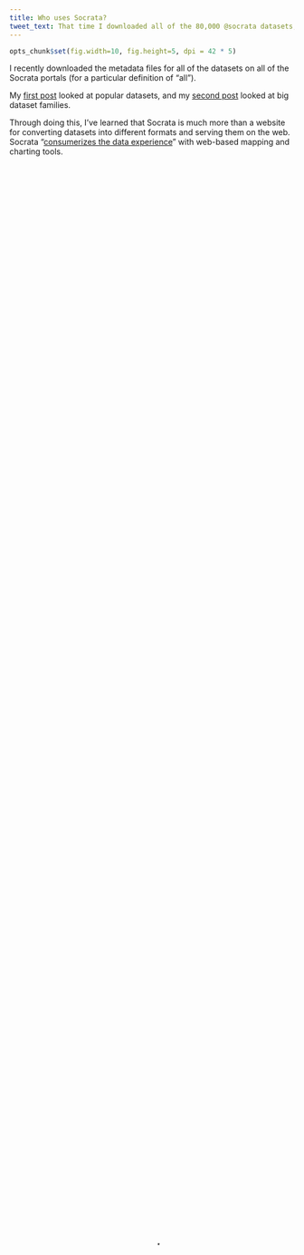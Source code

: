 ```yaml
---
title: Who uses Socrata?
tweet_text: That time I downloaded all of the 80,000 @socrata datasets, I also downloaded the 10,000 users.
---
```

```r
opts_chunk$set(fig.width=10, fig.height=5, dpi = 42 * 5)
```
I recently downloaded the metadata files for all
of the datasets on all of the Socrata portals (for a particular definition
of "all").

My [first post](/!/socrata-summary) looked at popular datasets, and
my [second post](/!/socrata-genealogies) looked at big dataset families.

Through doing this, I've learned that Socrata is much more than a website
for converting datasets into different formats and serving them on the web.
Socrata "[consumerizes the data experience](http://www.socrata.com/open-innovation/)"
with web-based mapping and charting tools.

<video controls="" id="wistia_1" preload="none" poster="http://embed.wistia.com/deliveries/d86ff91b0a3b280ee4fd5fea9b65993d1b250340.jpg?image_crop_resized=640x360" style="width: 100%; height: 100%; position: relative; display: block;"><source src="http://embed.wistia.com/deliveries/37d0ddf8aeb21db020b1059c10c62373c9140734/file.mp4" type="video/mp4"></video>

These tools seem really clunky and stupid to me, but I live in this bubble
of people who know how to use computers. [Nicole Neditch](https://twitter.com/nneditch)
explained to me that this is outrageously useful people who aren't strange like me.
She told me of one instance where someone in the Oakland government made a pie chart in
the Socrata data portal and embedded that in a blog. If Oakland hadn't been using Socrata,
the result probably would have been less exciting; Nicole said that the person probably
would have made a chart in Excel, exported that to a PDF and added a download link.

I wanted to find people like this, who are 
So in this third post, I look at heavy and otherwise interesting users.

## The user data format
![Diagram indicating that each view has one owner and one table author](<%= @item.identifier %>format-sketch.jpg)

I'm still using the same 80,000 JSON files that I downloaded last month.
Each of these metadata files describes a Socrata [view](/!/socrata-genealogies#term-view).
Some of these JSON files are duplicates (because of
[federation](/!/socrata-genealogies#term-federation)),
so there are only about 50,000 unique views.

Among their many
fields are two fields related to the people who interacted with that view.
These fields are the `owner` and  `tableAuthor` fields. These fields are
both hashes/dictionaries/arrays with user information. For example, here's
mine.

    {
        "id" : "x73b-9d8f",
        "displayName" : "Thomas Levine",
        "emailUnsubscribed" : false,
        "privacyControl" : "login",
        "profileLastModified" : 1371141485,
        "screenName" : "Thomas Levine"
    }

### `owner`
The `owner` field is quite straightforward; it's simply the person who
created the view, be it a
[dataset](/!/socrata-genealogies#term-dataset),
[chart](/!/socrata-genealogies#term-chart),
[map](/!/socrata-genealogies#term-map) or
[whatever](/!/socrata-genealogies#term-other-view-types).

### `tableAuthor`
The `tableAuthor` field is the person who uploaded the
[table](/!/socrata-genealogies#term-table) (source data) associated
with the view. For datasets, this is the same as the owner, but for charts,
maps and filtered views, it might be different; one person may have uploaded
the data, and another person might have made the chart. "view", "dataset",
"map", "chart", "filtered view" and "table" all have rather special meanings
inside Socrata, so you should read my [post on that](/!/socrata-genealogies)
if the previous sentence didn't make sense.

## Extracting the user data
I already had a system for storing all of the Socrata metadata, so I just needed to write a
[sloppy function](https://github.com/tlevine/socrata-analysis/blob/e3d12254e928f986f1a83ed2099577e289048b94/numbers/run.py#L207)
to query it. This resulted in an SQLite3 database, which I converted to a
[CSV file](https://raw.github.com/tlevine/socrata-analysis/e3d12254e928f986f1a83ed2099577e289048b94/users.csv)
and read into R.

Rather than remembering which tables and datasets everyone owned, that function
just remembers how many. Maybe I'll do something with the links later.

## Analysis
The user data frame schema looks like this.

```r
str(users)
```

### Missing data
Not everyone had all of the fields.

```r
a <- t(as.data.frame(lapply(users, function(variable){ sum(!is.na(variable)) } )))
missingness <- data.frame(
  variable = rownames(a),
  present.value = a[,1]
)
missingness <- missingness[order(missingness$present.value, decreasing = T),]
barplot(
  (missingness$present.value),
  names.arg = missingness$variable,
  border = NA, col = 'grey', axes = F, horiz = T, las = 1,
  xlim = c(0, 12000),
  main = 'How complete is the user profile metadata?',
  xlab = 'Number of users with the field',
  ylab = 'Field'
)
axis(1, at = seq(0, 12000, 2000))
abline(v = nrow(users), col = 2, lty = 2)
text(x = nrow(users), y = 15, labels = paste(nrow(users), 'total users'), col = 2, pos = 2)
text(x = 2500, y = 14, labels = 'Missing data', col = 2)
text(x = 10000, y = 3, labels = 'Complete data', col = 2)
```

### How many views do people have?

```r
plot.count(users$n_views, 'views', col = (users$id == 'e8ug-wzay') + 1)
text(x = 0.2, y = 1.2, labels = 'Most users\nhave one view', pos = 4, col = 2)
text(x = 3.5, y = 1.5, labels = 'Data.gov Program\nManagement Office', col = 2)
```

Most users (``sum(users$n_views == 1)`` to be exact) have exactly one view.
Actually, there are probably even more with no views, but I don't have the
data on them.

That one way off to the side is the Data.gov Program Management Office,
with ``users['e8ug-wzay','n_views']``. 

Let's try that again, but I'm going to color the plot by whether the user's role
is "administrator" or "publisher". (Other possibilities are "designer", "editor",
"publisher", "viewer" and a missing value.)

```r
plot.count(users$n_views, 'views', col = 1 + (!is.na(users$roleName) & (users$roleName == 'publisher' | users$roleName == 'administrator')))
```

It looks like publishers and administrators (red) make more views. Big surprise.

### How many tables?

Let's make that same plot but for the number of tables. (A table is a raw
uploaded dataset, before any view filtering. A table can have many views,
and a view has only one table.)

```r
plot.count(users$n_tables, 'tables', col = 1 + (!is.na(users$roleName) & (users$roleName == 'publisher' | users$roleName == 'administrator')))
text(x = 3.5, y = 1.5, labels = 'Data.gov Program\nManagement Office', col = 2)
```

That point off to the right is again the Data.gov Program Management Office.o

### How many derived views?
When you upload a tabular data file to Socrata, Socrata creates a "table" and
a "dataset" view on that table. When you filter a view inside Socrata, Socrata
creates a new view but no new table. Thus, the difference between number of
tables and number of views tells us how many derived views people have made.
I think.

```r
plot.count(users$n_views - users$n_tables, 'derived views', col = 1 + ((!is.na(users$roleName) & (users$roleName == 'publisher' | users$roleName == 'administrator'))))
```

It also turns out that 65 users have more tables than views. This appears to be
mostly publishers. Maybe this is something about how the import API works that I
don't understand.

## Aside from data publishers and Socrata employees, who uses Socrata a lot?

### More tables than views
Here are people with tables but no views. (As I mentioned earlier, I didn't
realize that this was possible!) I figure that these people are probably
data publishers.

```r
subset(users, n_tables > n_views)[c('displayName', 'roleName', 'flags', 'n_tables', 'n_views')]
```

I looked up a few of them with a search engine, and they mostly
[seem](http://www.linkedin.com/in/jkray)
[to](http://www.imaginaryrobots.net/resumes/Jesse_van_Herk_resume.pdf)
[be](http://www.linkedin.com/in/debraagagne)
[government](http://www.whitehouse.gov/champions/technology-and-innovation/waldo-jaquith)
[employees](http://waldo.jaquith.org/).

#### Private data
An interesting case is
[rseel](https://data.oregon.gov/profile/rseel/izyb-s78c?category=Recreation&utf8=%E2%9C%93&view_type=table).
He is the author behind a private table, and 
[Cam Caldwell](), a Socrata employee, made 
[this view](https://data.oregon.gov/Health-Human-Services/WIC-Authorized-Vendors/5ew8-h6d9?)
based on that table. So some of the situations where people have tables but no views might
occur because of private views.

### How can we find ordinary citizens?

#### `roleName`
You may have noticed that most of the people in the above tables have
`roleName` fields. I think that people tend to have a `roleName` field
if and only if they work for data publishers. To make that more clear,
here's a table.

```r
users$has.role <- !is.na(users$roleName)
```

```r
table(users$n_tables > users$n_views, users$has.role)
```

Here's a plot.

```r
users$more.tables <- users$n_tables > users$n_views
users.roleNames <- ddply(users, 'more.tables', function(df) {
  out <- data.frame(
    has.role = c(T,F),
    prop = c(
      mean(df$has.role),
      1 - mean(df$has.role)
    )
  )
})
barplot(users.roleNames$prop[users.roleNames$more.tables],
  names.arg = c('Has a roleName', 'No roleName'),
  ylim = 0:1, border = NA, las = 1,
  ylab = 'Proportion of users with more tables than views',
  xlab = 'User group', main = 'Are roleNames for data publisher employees?'
)
```

And if we want to get all statistical about it, we can run
Fisher's Exact test on that table.

```r
fisher.test(table(users$n_tables > users$n_views, users$has.role))
```

and find that these counts are indeed disproportionate. 

This is all to say that **`roleName` appears to be a decent proxy for "data publisher"**.

#### `flags`
In a similar vein, I looked at Socrata users with a `flags` field.

```r
users$has.flag <- !is.na(users$flags)
subset(users, has.flag)['displayName']
```

These appear to all be Socrata employees.

Hmm. Does anyone have both a `roleName` and a flag?

```r
subset(users, has.flag & has.role)[c('displayName', 'roleName')]
```

[Beth](http://www.socrata.com/newsroom-article/government-innovator-beth-blauer-joins-socrata/)
and [Bryant](www.linkedin.com/in/bryantlau) are both
Socrata employees. I don't know why they have `roleName` fields.

Anyway, it looks like the **`flags` field is a decent proxy for "Socrata employee"**.

### Heavy users who work neither for government nor Socrata
If having a `flags` field means you work for Socrata and
having a `roleName` means you work for a data publisher (a government, usually),
then people with neither `flags` nor a `roleName` are the
citizens that Socrata is trying to empower.

```r
citizens <- subset(users, !has.flag & !has.role)
columns <- c('displayName', 'n_tables', 'n_views')
head(citizens[order(citizens$n_views, decreasing = T),columns])
```

Hmm okay they're not all citizens. For example,
"[Public Datasets](https://opendata.socrata.com/profile/Public-Datasets/vc35-nh3p)"
appears to be [recovery.gov](http://www.recovery.gov)'s open data initiative,
which is running on [opendata.socrata.com](https://opendata.socrata.com)
rather than on a separate portal.

Maybe we should also expect citizens not to have uploaded any tables.

```r
citizens <- subset(users, !has.flag & !has.role & n_tables == 0)
head(citizens[order(citizens$n_views, decreasing = T),columns])
```

Now we're getting somewhere.

[Njbate](https://explore.data.gov/profile/Njbate/jyr3-c2kp?)
made a bunch of filtered views on the
[FEC Contributions dataset](https://explore.data.gov/Contributors/FEC-Contributions/4dkz-64bn).

[CPHA](https://data.baltimorecity.gov/profile/CPHA/cif6-aywu?)
made a bunch of filtered views on the
[Baltimore 311 request dataset](https://data.baltimorecity.gov/Community/311-Customer-Service-Requests/9agw-sxsr).

The [Kenya Open Data Bot](https://opendata.go.ke/profile/Kenya-Open-Data-Bot/teh5-ns3w?)
made a bunch of charts on a few different datasets.
These charts are quite popular, and they account for a quarter of Kenya's open data portal.

Anyway, I see a pattern here: Users with the most views
just made different filters on the same dataset.

Let's try this yet again, but this time, let's look only at people with profile images.

```r
citizens <- subset(users, !has.flag & !has.role & n_tables == 0 & !is.na(profileImageUrlLarge))
columns <- c('displayName', 'n_tables', 'n_views', 'profileImageUrlLarge')
head(citizens[order(citizens$n_views, decreasing = T),columns], 10)
```

I ran queries like this to find what portals and data they used.

    subset(socrata, owner.id == 'aeze-ppu4')[c('portal', 'id', 'tableId', 'name', 'viewCount')]
    table(subset(socrata, owner.id == 'aeze-ppu4')$portal)

They look more like real people doing real analysis.

#### not The White House
![not The White House](images/not The White House.jpg)

[not The White House](https://explore.data.gov/profile/not-The-White-House/732w-crxq)
is "[w]ay more open and transparent than the official White House website."
It's another account that's just making filters on one dataset, but they're a bit more
creative, diverse and involved. Here are some of her popular views.

* [People who went on the West Wing tour](https://explore.data.gov/dataset/West-Wing-Tour/e8wt-55cb)
* [People who played basketball at the White House](https://explore.data.gov/dataset/People-who-played-basketball-at-the-White-House/a4h3-3v3x)
* [Secret Service BBQ](https://explore.data.gov/dataset/Secret-Service-BBQ/tgmj-eaig)

not The White House also has its own separate website, 
[whitehouse.gov1.info](http://whitehouse.gov1.info/),
which is a parody of the [official White House website](http://www.whitehouse.gov/).

#### NL
![Picture of NL](<%= @item.identifier %>NL.jpg)

[NL](https://finances.worldbank.org/profile/NL/aeze-ppu4)
used to do a lot with World Bank data, though she hasn't for a few months.

She also has some views
[on databox.worldbank.org](https://databox.worldbank.org/profile/NL/aeze-ppu4).
Interestingly, that portal didn't show up in my list of Socrata portals.


#### VinylFox
![Picture of VinylFox](<%= @item.identifier %>VinylFox.jpg)

[VinylFox](https://data.baltimorecity.gov/profile/VinylFox/86yi-jydw?)
has also made a bunch of interesting filters on Baltimore data.
His website discusses this [a bit more](http://www.vinylfox.com/about/).
<!-- Talk to him. -->

#### Dave Francis Rodrigues
![Picture of Dave Francis Rodrigues](<%= @item.identifier %>Dave Francis Rodrigues.jpg)

[Dave](https://finances.worldbank.org/profile/Dave-Francis-Rodrigues/ef7y-9vvy?)
has made a lot of filters and charts about India.
He also names his views really well. In particular, I like his hack of prefixing
all of the titles with "Dave_"; this gets around how Socrata doesn't make it particularly
clear who created the view that you are looking at.

### People mostly use one portal.
When you make an account on any Socrata portal, you can use it to log in to
any of the other portals. Although this makes it easier for people to use
different portals, people don't seem to be doing that; people seem to stick
to just one portal.

(As I mentioned [previously](),
I think that all of the different Socrata portals are served from the
same web application and that this is why you can use the same credentials.)

<!-- discussion -->
Part of the issue might be that it is difficult to search across portals.

### Everyone else
I looked at a few specific Socrata users who are doing interesting things,
but let's look a bit more broadly. The histogram below shows how many views
users have created. Here, I'm including people without profile pictures.

```r
citizens <- subset(users, !has.flag & !has.role & n_tables == 0)
hist(citizens$n_views,
  col = 1, border = NA,
  xlab = 'Number of Socrata views created by the user',
  ylab = 'Number of users', main = 'How many views do Socrata users make?'
)
```

Here it is again, but leaving out the top ten users to make it easier to see.

```r
citizens <- subset(users, !has.flag & !has.role & n_tables == 0)
hist(citizens$n_views[citizens$n_views < 30],
  col = 1, border = NA,
  xlab = 'Number of Socrata views created by the user',
  ylab = 'Number of users', main = 'How many views do Socrata users make?'
)
```

As you might expect, most people make only one view.
In fact, there are probably even more users with no views.

### More about views
I remembered that I had the whole views dataset as well, so I connected the user
data back to that. In the following plot, each dot is a view. The location along
the Y axis indicates the user that created it, the location along the X axis
indicates the date of publication.

```r
p <- ggplot(user.views) + aes(x = date, y = userid) + 
  theme(axis.text.y=element_blank(), axis.title.y = element_text('User creating the view'), axis.ticks.y = element_blank()) +
  scale_x_date('View publication date')
p + geom_point(alpha = 1/20)
```

The horizontal lines are users who have consistently created views for a while.
The vertical bands are situations when lots of different users created views all
around the same date.

Let's add some more variables. In this next one, color is the type of view
and size is the number of cells.

```r
p + aes(color = viewType, size = nrow * ncol) + scale_size_continuous('Number of cells', labels = comma) +
 geom_point(alpha = 1/10)
```

Now we can also see when the larger datasets and the non-tabular datasets were created.

I want to be able to click on all of these points and see the specific views
in these horizontal and vertical bands. I tried using `playwith`.

    library(playwith)
    playwith(print(p + geom_point(alpha = 1/20))

But when I started selecting things, my window manager crashed.
I'm assembling a new computer as soon as the motherboard arrives, so maybe I'll try it again next week. (Or you can try it!)
For now, I'll see how far I can get with the static graph before I get bored.

### What are those vertical bands?
We see vertical bands at early 2008, early 2009 and late 2011. What's going on there?

#### Late 2011
The late 2011 band happened right at the beginning of October.
Maybe it was a new portal getting online?

<!-- 
p + geom_point(alpha = 1/20) +
  geom_vline(xintercept = as.numeric(as.Date('2011-09-01'))) +
  geom_vline(xintercept = as.numeric(as.Date('2011-10-01')))
-->

```r
socrata$month <- factor(strftime(socrata$date, '%B'), levels =
  c('January', 'February', 'March', 'April', 'May', 'June', 'July', 'August', 'September', 'October', 'November', 'December'))
late.2011 <- subset(socrata, date >= '2011-06-01' & date < '2012-01-01')
ggplot(ddply(late.2011, c('portal', 'month'), function(x) {c(count = nrow(x))})) +
  aes(x = month, y = count, group = portal, fill = portal) + geom_area()
```

Hmm. No single portal seems to be responsible. My guess is that
it has something to do with the
[release of the API foundry](http://www.socrata.com/newsroom-article/socrata-introduces-api-foundry-and-ushers-in-the-era-of-api-enabled-data-ecosystems/).

#### Early 2008 and early 2009
Before late 2009, [opendata.socrata.com](https://opendata.socrata.com) was the only
data portal. That is all of the views that were created before late 2009 are on
opendata.socrata.com. So here, too, it's not like a new portal was created.
I don't really know what was going on here either.
<!-- table(subset(socrata, createdAt < '2009-05-01')$portal) -->

### Horizontal bands
A few users made many rather consistent uploads, some for rather sustained periods of time.
Let's take a look at some of them.

Here are some users who made a lot of views in a really short time.

```r
user.intensity <- subset(ddply(user.views, 'userid', function(df){
  c(n = nrow(df),
    first = min(df$date),
    last = max(df$date)
  )
}), n > 10)

intense.users.ids <- data.frame(userid = user.intensity[order((user.intensity$last - user.intensity$first) / user.intensity$n, decreasing=T),'userid'][1:10])
intense.users.views <- sqldf('select * from "user.views" join "intense.users.ids" join socrata where "user.views".userid = "intense.users.ids".userid and "user.views".viewid = socrata.id')
ggplot(intense.users.views) + aes(y = date, x = userid, label = name) +
  scale_y_date('View publication date') + geom_text()
```

They mostly seem to be playing with Socrata and making views as tests.

Here are some users who have been making views for a really long time.
Specifically, they're the ten users with the longest time difference
between the publication dates of their most recent and first views.

Chris Metcalf, Clint Tseng, Jeff Sherpelz, Paul Paradise and Kevin Merritt work for Socrata.

[David Beard](https://opendata.socrata.com/profile/David-Beard/re3b-zge9)
has [ten datasets](https://opendata.socrata.com/profile/David-Beard/re3b-zge9?limitTo=datasets)
and a bunch of filters on those datasets.

The [White House](https://opendata.socrata.com/profile/whitehouse/bhnt-uir2)
has a bunch of datasets on opendata.socrata.com.

The [New York State Senate](https://opendata.socrata.com/profile/New-York-State-Senate/7f5i-r9x4)
releases a payroll dataset each week.

The Seattle [Department of Information Technology](https://data.seattle.gov/profile/Department-of-Information-Technology/pfbu-yuv5)
manages Seattle's portal.

The [Washington Examiner](https://opendata.socrata.com/profile/Washington-Examiner/uqfw-aksw)
is a [DC newspaper](http://washingtonexaminer.com/).

And here's a plot of their activity.

```r
intense.users.ids <- data.frame(userid = user.intensity[order(user.intensity$last - user.intensity$first, decreasing=T),'userid'][1:10])
intense.users.ids$username <- users[as.character(intense.users.ids$userid),'displayName']
intense.users.views <- sqldf('select * from "user.views" join "intense.users.ids" join socrata where "user.views".userid = "intense.users.ids".userid and "user.views".viewid = socrata.id')
ggplot(intense.users.views) + aes(y = date, x = username, label = name) +
  scale_y_date('View publication date') + geom_text()
```

I'm sort of surprised that people are using opendata.socrata.com so consistently.

## Conclusions, lessons, ideas, &c.

### Big users
Unsurprisingly, data publishers create lots of views. And Data.gov is crazy.
Aside from data publishers, there are a few accounts that make lots of filters
on the same dataset. These accounts might be bots; one of them is even called
the "Kenya Open Data Bot".

I found some accounts (not The White House, NL, VinylFox and Dave Francis
Rodrigues) that are making lots of diverse filters and maps with Socrata
in study of a particular topic. Are these the prime examples of "consumer"
data analysts, as Socrata aims to create? I'm gonna try to get in touch
with them to see how they use Socrata in their research.

On the other hand, maybe view count isn't the best metric of how intensely
people use Socrata.

### Bursts of activity, and merits of dynamic visuals
I sort of identified dates and users that had unusual activity, but I didn't
really look at them, partly because I was using a static plot. Maybe I'll
find out more once I assemble my new, better computer.

### One portal
Very few of the big users that I discuss above uses more than one Socrata portal.
This certainly makes sense as Socrata open data portals are presented as if they're
separate installations of the software. You can use the same account for all of the
portals, but there's no obvious way to search across portals or get a list of all
of the portals.

As I've discussed earlier, I think that all Socrata sites are served from the same
instance of a web application, so I think it wouldn't be too difficult technically
to make it easier for people to use data from different portals. A particularly
simple approach would be to create a separate Socrata instance that federates all
of the others. I wonder whether people would use the Socrata Open Data Portal
differently if they could easiy collect and analyze data from all of the portals.

On the other hand, maybe it wouldn't matter. A couple of the bigger users I found
were using World Bank data. It's quite possible that the data in the other portals
aren't that relevant to them.

### We need to study usage more.
I managed to find a few interesting users, but I'm somewhat disappointed.
The available data are quite coarse, few variables are exposed. There's apparently
more in the administrator dashboard, like historical download counts and logs of
when a person accessed a view that was embedded in another website.

But portal administrators have do have access to these data! If you run a portal,
you should be studying this in order to understand what data people are using,
how people are using it and how you can improve your open data offerings. Actually,
even better, you should just release the usage data publically so I can do this for you.

### API documentation
Most of my work on this is still just in figuring out what the API fields mean and documenting them.
Some of you reading this are probably building developer APIs, so keep this in
mind: If you don't document your API fully, some random person might come along
and document it for you, which might be highly embarassing and/or highly convenient.
